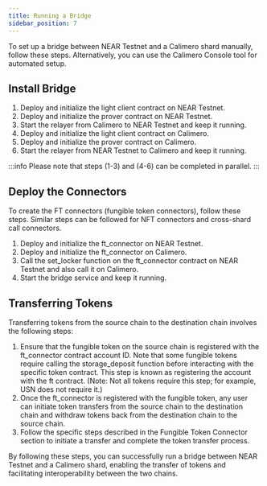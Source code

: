 ```yaml
---
title: Running a Bridge
sidebar_position: 7
---
```


To set up a bridge between NEAR Testnet and a Calimero shard manually, follow these steps. Alternatively, you can use the Calimero Console tool for automated setup.

## Install Bridge

1. Deploy and initialize the light client contract on NEAR Testnet.
2. Deploy and initialize the prover contract on NEAR Testnet.
3. Start the relayer from Calimero to NEAR Testnet and keep it running.
4. Deploy and initialize the light client contract on Calimero.
5. Deploy and initialize the prover contract on Calimero.
6. Start the relayer from NEAR Testnet to Calimero and keep it running.

:::info
Please note that steps (1-3) and (4-6) can be completed in parallel.
:::

## Deploy the Connectors

To create the FT connectors (fungible token connectors), follow these steps. Similar steps can be followed for NFT connectors and cross-shard call connectors.

1. Deploy and initialize the ft_connector on NEAR Testnet.
2. Deploy and initialize the ft_connector on Calimero.
3. Call the set_locker function on the ft_connector contract on NEAR Testnet and also call it on Calimero.
4. Start the bridge service and keep it running.

## Transferring Tokens

Transferring tokens from the source chain to the destination chain involves the following steps:

1. Ensure that the fungible token on the source chain is registered with the ft_connector contract account ID. Note that some fungible tokens require calling the storage_deposit function before interacting with the specific token contract. This step is known as registering the account with the ft contract. (Note: Not all tokens require this step; for example, USN does not require it.)
2. Once the ft_connector is registered with the fungible token, any user can initiate token transfers from the source chain to the destination chain and withdraw tokens back from the destination chain to the source chain.
3. Follow the specific steps described in the Fungible Token Connector section to initiate a transfer and complete the token transfer process.

By following these steps, you can successfully run a bridge between NEAR Testnet and a Calimero shard, enabling the transfer of tokens and facilitating interoperability between the two chains.
